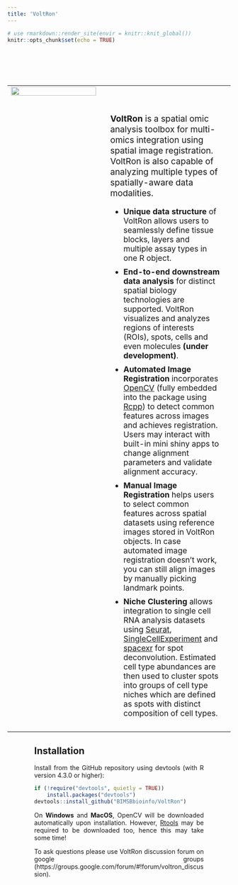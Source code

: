```yaml
---
title: 'VoltRon'
---
```


<style>
.title{
  display: none;
}
body {
  text-align: justify;
}
.center {
  display: block;
  margin-left: auto;
  margin-right: auto;
}
.main-container {
  max-width: 1200px;
  margin-left: auto;
  margin-right: auto;
}
p.maintext {
  font-size: 1.2em;
}
table td, table td * {
    vertical-align: top;
}
ul.maintext2 {
  font-size: 1.1em; 
}
il.maintext2 {
  font-size: 1.1em; 
}
</style>

```r
# use rmarkdown::render_site(envir = knitr::knit_global())
knitr::opts_chunk$set(echo = TRUE)
```

<br>
<br>

<!-- ## VoltRon: An R package for Spatial Data Analysis and Integration -->

<br>

   <!-- <br> -->
   <!-- <br> -->
   <!-- <p class="maintext"> <strong> VoltRon </strong> is a spatial omic analysis toolbox for multi-omics integration using spatial image registration. VoltRon is also capable of analyzing multiple types of spatially-aware data modalities.</p> -->
   <!-- <ul class="maintext2"> -->
   <!--   <li style="padding-bottom: 10px"> -->
   <!--    <strong> Unique data structure </strong> of VoltRon allows users to seamlessly define tissue blocks, layers and multiple assay types in one R object. -->
   <!--   </li> -->
   <!--   <li style="padding-bottom: 10px"> -->
   <!--    <strong> End-to-end downstream data analysis </strong> for distinct spatial biology technologies are supported. VoltRon visualizes and analyzes regions of interests (ROIs), spots, cells and even molecules **(under development)**. -->
   <!--   </li> -->
   <!--  <li style="padding-bottom: 10px"> -->
   <!--    <strong> Automated Image Registration </strong> incorporates <a href="https://opencv.org/">OpenCV</a> (fully embedded into the package using <a href="https://www.rcpp.org/">Rcpp</a>) to detect common features across images and achieves registration. Users may interact with built-in mini shiny apps to change alignment parameters and validate alignment accuracy.  -->
   <!--  </li> -->
   <!--  <li style="padding-bottom: 10px"> -->
   <!--    <strong> Manual Image Registration </strong> helps users to select common features across spatial datasets using reference images stored in VoltRon objects. In case automated image registration doesn't work, you can still align images by manually picking landmark points. -->
   <!--  </li> -->
   <!--  <li style="padding-bottom: 10px"> -->
   <!--    <strong> Niche Clustering </strong> allows integration to single cell RNA analysis datasets using <a href="https://satijalab.org/seurat/">Seurat</a>, <a href="https://www.bioconductor.org/packages/release/bioc/vignettes/SingleCellExperiment/inst/doc/intro.html">SingleCellExperiment</a> and <a href="https://github.com/dmcable/spacexr">spacexr</a> for spot deconvolution. Estimated cell type abundances are then used to cluster spots into groups of cell type niches which are defined as spots with distinct composition of cell types.   -->
   <!--  </li> -->
   <!-- </ul> -->

   <!-- <img width="100%" height="100%" src="https://bimsbstatic.mdc-berlin.de/landthaler/VoltRon/Package/images/voltron_framework.png" class="center"> -->

   
<table>
  <tr>
   <td style = "width:44%;">
      <img width="100%" height="100%" src="https://bimsbstatic.mdc-berlin.de/landthaler/VoltRon/Package/images/main.png" class="center">
   </td>
   <td style = "width:3%;">
   </td>
   <td style = "width:53%;">
   <br>
   <br>
   <p class="maintext"> <strong> VoltRon </strong> is a spatial omic analysis toolbox for multi-omics integration using spatial image registration. VoltRon is also capable of analyzing multiple types of spatially-aware data modalities.</p>
   <ul class="maintext2">
     <li style="padding-bottom: 10px">
      <strong> Unique data structure </strong> of VoltRon allows users to seamlessly define tissue blocks, layers and multiple assay types in one R object.
     </li>
     <li style="padding-bottom: 10px">
      <strong> End-to-end downstream data analysis </strong> for distinct spatial biology technologies are supported. VoltRon visualizes and analyzes regions of interests (ROIs), spots, cells and even molecules **(under development)**.
     </li>
    <li style="padding-bottom: 10px">
      <strong> Automated Image Registration </strong> incorporates <a href="https://opencv.org/">OpenCV</a> (fully embedded into the package using <a href="https://www.rcpp.org/">Rcpp</a>) to detect common features across images and achieves registration. Users may interact with built-in mini shiny apps to change alignment parameters and validate alignment accuracy.
    </li>
    <li style="padding-bottom: 10px">
      <strong> Manual Image Registration </strong> helps users to select common features across spatial datasets using reference images stored in VoltRon objects. In case automated image registration doesn't work, you can still align images by manually picking landmark points.
    </li>
    <li style="padding-bottom: 10px">
      <strong> Niche Clustering </strong> allows integration to single cell RNA analysis datasets using <a href="https://satijalab.org/seurat/">Seurat</a>, <a href="https://www.bioconductor.org/packages/release/bioc/vignettes/SingleCellExperiment/inst/doc/intro.html">SingleCellExperiment</a> and <a href="https://github.com/dmcable/spacexr">spacexr</a> for spot deconvolution. Estimated cell type abundances are then used to cluster spots into groups of cell type niches which are defined as spots with distinct composition of cell types.
    </li>
   </ul>
   </td>
   <td>
   </td>
  </tr>
</table>

<!-- ## Configuration -->

<!-- Before installing VoltRon, you have to install [OpenCV](https://opencv.org/) library first.  -->

<!-- On **Windows** and **MacOS**, OpenCV will be downloaded automatically upon installation. However, [Rtools](https://cran.r-project.org/bin/windows/Rtools/rtools43/rtools.html) may be required to be downloaded too, hence this may take some time! -->

<!--
# To install on **MacOS**, you need to first install [homebrew](https://brew.sh/): 
# 
# ```sh
# /bin/bash -c "$(curl -fsSL https://raw.githubusercontent.com/Homebrew/install/HEAD/install.sh)"
# ```
# 
# Then, OpenCV is installed using **brew install** command.
# 
# ```sh
# brew install pkg-config
# brew install opencv
# ```
-->

<!--
On **Ubuntu** or **Fedora** you need [`libopencv-dev`](https://packages.debian.org/testing/libopencv-dev) or [`opencv-devel`](https://src.fedoraproject.org/rpms/opencv):

```sh
sudo apt-get install libopencv-dev
```
-->
<div style = "width:76%; margin-left: auto; margin-right: auto; "> 

## Installation

Install from the GitHub repository using devtools (with R version 4.3.0 or higher):

``` r
if (!require("devtools", quietly = TRUE))
    install.packages("devtools")
devtools::install_github("BIMSBbioinfo/VoltRon")
```

On **Windows** and **MacOS**, OpenCV will be downloaded automatically upon installation. However, [Rtools](https://cran.r-project.org/bin/windows/Rtools/rtools43/rtools.html) may be required to be downloaded too, hence this may take some time!

To ask questions please use VoltRon discussion forum on google groups (https://groups.google.com/forum/#!forum/voltron_discussion).

</div> 
